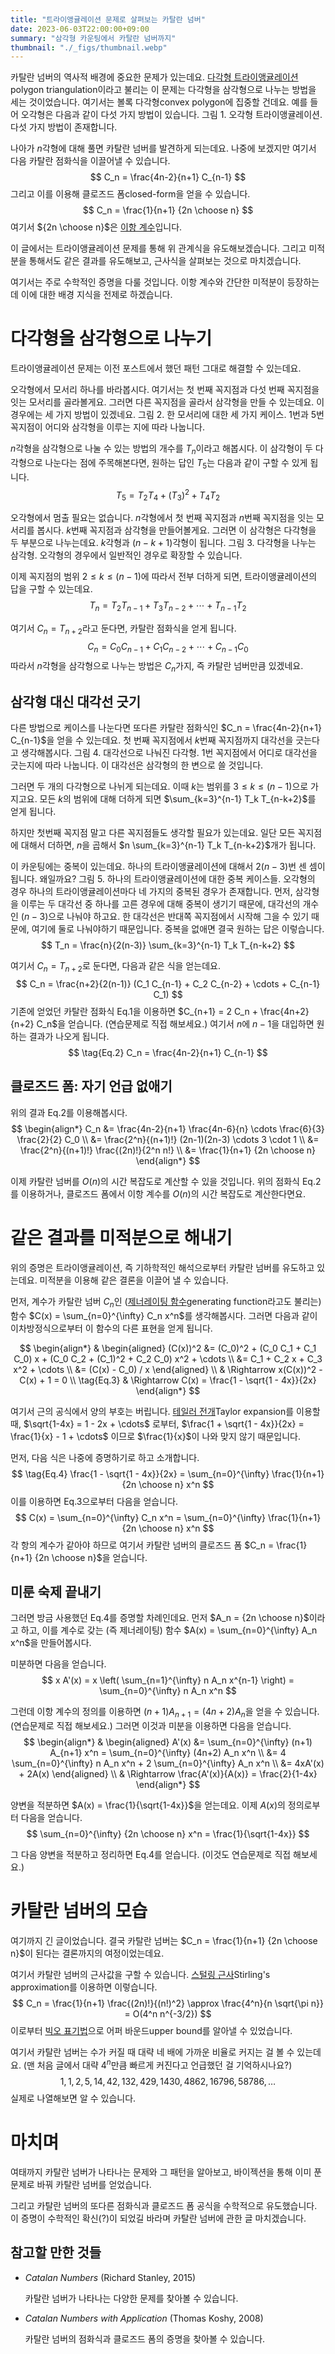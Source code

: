```yaml
---
title: "트라이앵귤레이션 문제로 살펴보는 카탈란 넘버"
date: 2023-06-03T22:00:00+09:00
summary: "삼각형 카운팅에서 카탈란 넘버까지"
thumbnail: "./_figs/thumbnail.webp"
---
```




카탈란 넘버의 역사적 배경에 중요한 문제가 있는데요.
[다각형 트라이앵귤레이션][wp-poly-tri]<AltLang>polygon triangulation</AltLang>이라고 불리는 이 문제는 다각형을 삼각형으로 나누는 방법을 세는 것이었습니다.
여기서는 볼록 다각형<AltLang>convex polygon</AltLang>에 집중할 건데요.
예를 들어 오각형은 다음과 같이 다섯 가지 방법이 있습니다.
<FigureV2 src={fig1} alt="Pentagon triangulation">
  <FigureCaption slot="caption">그림 1. 오각형 트라이앵귤레이션. 다섯 가지 방법이 존재합니다.</FigureCaption>
</FigureV2>

[wp-poly-tri]: https://en.wikipedia.org/wiki/Polygon_triangulation

나아가 $n$각형에 대해 풀면 카탈란 넘버를 발견하게 되는데요.
나중에 보겠지만 여기서 다음 카탈란 점화식을 이끌어낼 수 있습니다.
$$
C_n = \frac{4n-2}{n+1} C_{n-1}
$$
그리고 이를 이용해 클로즈드 폼<AltLang>closed-form</AltLang>을 얻을 수 있습니다.
$$
C_n = \frac{1}{n+1} {2n \choose n}
$$
여기서 ${2n \choose n}$은 [이항 계수][wiki-bin-coeff]입니다.

[wiki-bin-coeff]: https://ko.wikipedia.org/wiki/%EC%9D%B4%ED%95%AD_%EA%B3%84%EC%88%98

이 글에서는 트라이앵귤레이션 문제를 통해 위 관계식을 유도해보겠습니다.
그리고 미적분을 통해서도 같은 결과를 유도해보고, 근사식을 살펴보는 것으로 마치겠습니다.

여기서는 주로 수학적인 증명을 다룰 것입니다.
이항 계수와 간단한 미적분이 등장하는데 이에 대한 배경 지식을 전제로 하겠습니다.


# 다각형을 삼각형으로 나누기

트라이앵귤레이션 문제는 <PostLink href="/2023/06/03/01">이전 포스트</PostLink>에서 했던 패턴 그대로 해결할 수 있는데요.

오각형에서 모서리 하나를 바라봅시다.
여기서는 첫 번째 꼭지점과 다섯 번째 꼭지점을 잇는 모서리를 골라볼게요.
그러면 다른 꼭지점을 골라서 삼각형을 만들 수 있는데요.
이 경우에는 세 가지 방법이 있겠네요.
<FigureV2 src={fig2} alt="Three cases for a given vertex">
  <FigureCaption slot="caption">그림 2. 한 모서리에 대한 세 가지 케이스. 1번과 5번 꼭지점이 어디와 삼각형을 이루는 지에 따라 나눕니다.</FigureCaption>
</FigureV2>

$n$각형을 삼각형으로 나눌 수 있는 방법의 개수를 $T_n$이라고 해봅시다.
이 삼각형이 두 다각형으로 나눈다는 점에 주목해본다면, 원하는 답인 $T_5$는 다음과 같이 구할 수 있게 됩니다.
$$
T_5 = T_2 T_4 + (T_3)^2 + T_4 T_2
$$

오각형에서 멈출 필요는 없습니다.
$n$각형에서 첫 번째 꼭지점과 $n$번째 꼭지점을 잇는 모서리를 봅시다.
$k$번째 꼭지점과 삼각형을 만들어볼게요.
그러면 이 삼각형은 다각형을 두 부분으로 나누는데요.
$k$각형과 $(n-k+1)$각형이 됩니다.
<FigureV2 src={fig3} alt="General cases for a given vertex">
  <FigureCaption slot="caption">그림 3. 다각형을 나누는 삼각형. 오각형의 경우에서 일반적인 경우로 확장할 수 있습니다.</FigureCaption>
</FigureV2>

이제 꼭지점의 범위 $2 \le k \le (n-1)$에 따라서 전부 더하게 되면, 트라이앵귤레이션의 답을 구할 수 있는데요.
$$
T_n = T_2 T_{n-1} + T_3 T_{n-2} + \cdots + T_{n-1} T_2
$$

여기서 $C_n = T_{n+2}$라고 둔다면, 카탈란 점화식을 얻게 됩니다.
$$
\tag{Eq.1}
C_n = C_0 C_{n-1} + C_1 C_{n-2} + \cdots + C_{n-1} C_0
$$
따라서 $n$각형을 삼각형으로 나누는 방법은 $C_n$가지, 즉 카탈란 넘버만큼 있겠네요.

## 삼각형 대신 대각선 긋기

다른 방법으로 케이스를 나눈다면 또다른 카탈란 점화식인 $C_n = \frac{4n-2}{n+1} C_{n-1}$을 얻을 수 있는데요.
첫 번째 꼭지점에서 $k$번째 꼭지점까지 대각선을 긋는다고 생각해봅시다.
<FigureV2 src={fig4} alt="Polygon divided">
  <FigureCaption slot="caption">그림 4. 대각선으로 나눠진 다각형. 1번 꼭지점에서 어디로 대각선을 긋는지에 따라 나눕니다. 이 대각선은 삼각형의 한 변으로 쓸 것입니다.</FigureCaption>
</FigureV2>

그러면 두 개의 다각형으로 나뉘게 되는데요.
이때 $k$는 범위를 $3 \le k \le (n-1)$으로 가지고요.
모든 $k$의 범위에 대해 더하게 되면 $\sum_{k=3}^{n-1} T_k T_{n-k+2}$를 얻게 됩니다.

하지만 첫번째 꼭지점 말고 다른 꼭지점들도 생각할 필요가 있는데요.
일단 모든 꼭지점에 대해서 더하면, $n$을 곱해서 $n \sum_{k=3}^{n-1} T_k T_{n-k+2}$개가 됩니다.

이 카운팅에는 중복이 있는데요.
하나의 트라이앵귤레이션에 대해서 $2(n-3)$번 센 셈이 됩니다.
왜일까요?
<FigureV2 src={fig5} alt="Duplicate cases">
  <FigureCaption slot="caption">그림 5. 하나의 트라이앵귤레이션에 대한 중복 케이스들. 오각형의 경우 하나의 트라이앵귤레이션마다 네 가지의 중복된 경우가 존재합니다.</FigureCaption>
</FigureV2>
먼저, 삼각형을 이루는 두 대각선 중 하나를 고른 경우에 대해 중복이 생기기 때문에, 대각선의 개수인 $(n-3)$으로 나눠야 하고요.
한 대각선은 반대쪽 꼭지점에서 시작해 그을 수 있기 때문에, 여기에 둘로 나눠야하기 때문입니다.
중복을 없애면 결국 원하는 답은 이렇습니다.
$$
T_n = \frac{n}{2(n-3)} \sum_{k=3}^{n-1} T_k T_{n-k+2}
$$

여기서 $C_n = T_{n+2}$로 둔다면, 다음과 같은 식을 얻는데요.
$$
C_n = \frac{n+2}{2(n-1)} (C_1 C_{n-1} + C_2 C_{n-2} + \cdots + C_{n-1} C_1)
$$
기존에 얻었던 카탈란 점화식 $\textrm{Eq.1}$을 이용하면 $C_{n+1} = 2 C_n + \frac{4n+2}{n+2} C_n$을 얻습니다. (연습문제로 직접 해보세요.)
여기서 $n$에 $n-1$을 대입하면 원하는 결과가 나오게 됩니다.
$$
\tag{Eq.2}
C_n = \frac{4n-2}{n+1} C_{n-1}
$$

## 클로즈드 폼: 자기 언급 없애기

위의 결과 $\textrm{Eq.2}$를 이용해봅시다.
$$
\begin{align*}
  C_n &= \frac{4n-2}{n+1} \frac{4n-6}{n} \cdots \frac{6}{3} \frac{2}{2} C_0 \\
      &= \frac{2^n}{(n+1)!} (2n-1)(2n-3) \cdots 3 \cdot 1 \\
      &= \frac{2^n}{(n+1)!} \frac{(2n)!}{2^n n!} \\
      &= \frac{1}{n+1} {2n \choose n}
\end{align*}
$$

이제 카탈란 넘버를 $O(n)$의 시간 복잡도로 계산할 수 있을 것입니다.
위의 점화식 $\textrm{Eq.2}$를 이용하거나, 클로즈드 폼에서 이항 계수를 $O(n)$의 시간 복잡도로 계산한다면요.


# 같은 결과를 미적분으로 해내기

위의 증명은 트라이앵귤레이션, 즉 기하학적인 해석으로부터 카탈란 넘버를 유도하고 있는데요.
미적분을 이용해 같은 결론을 이끌어 낼 수 있습니다.

먼저, 계수가 카탈란 넘버 $C_n$인 ([제너레이팅 함수][wp-gen]<AltLang>generating function</AltLang>라고도 불리는) 함수 $C(x) = \sum_{n=0}^{\infty} C_n x^n$를 생각해봅시다.
그러면 다음과 같이 이차방정식으로부터 이 함수의 다른 표현을 얻게 됩니다.

[wp-gen]: https://ko.wikipedia.org/wiki/%EC%83%9D%EC%84%B1%ED%95%A8%EC%88%98_(%EC%88%98%ED%95%99)

$$
\begin{align*}
  & \begin{aligned}
    (C(x))^2 &= (C_0)^2 + (C_0 C_1 + C_1 C_0) x + (C_0 C_2 + (C_1)^2 + C_2 C_0) x^2 + \cdots \\
             &= C_1 + C_2 x + C_3 x^2 + \cdots \\
             &= (C(x) - C_0) / x
  \end{aligned} \\
  & \Rightarrow x(C(x))^2 - C(x) + 1 = 0 \\
  \tag{Eq.3}
  & \Rightarrow C(x) = \frac{1 - \sqrt{1 - 4x}}{2x}
\end{align*}
$$

여기서 근의 공식에서 양의 부호는 버립니다.
[테일러 전개][wp-taylor]<AltLang>Taylor expansion</AltLang>를 이용할 때, $\sqrt{1-4x} = 1 - 2x + \cdots$ 로부터, $\frac{1 + \sqrt{1 - 4x}}{2x} = \frac{1}{x} - 1 + \cdots$ 이므로 $\frac{1}{x}$이 나와 맞지 않기 때문입니다.

[wp-taylor]: https://ko.wikipedia.org/wiki/%ED%85%8C%EC%9D%BC%EB%9F%AC_%EA%B8%89%EC%88%98

먼저, 다음 식은 나중에 증명하기로 하고 소개합니다.
$$
\tag{Eq.4}
\frac{1 - \sqrt{1 - 4x}}{2x} = \sum_{n=0}^{\infty} \frac{1}{n+1} {2n \choose n} x^n
$$
이를 이용하면 $\textrm{Eq.3}$으로부터 다음을 얻습니다.
$$
C(x) = \sum_{n=0}^{\infty} C_n x^n = \sum_{n=0}^{\infty} \frac{1}{n+1} {2n \choose n} x^n
$$
각 항의 계수가 같아야 하므로 여기서 카탈란 넘버의 클로즈드 폼 $C_n = \frac{1}{n+1} {2n \choose n}$을 얻습니다.

## 미룬 숙제 끝내기

그러면 방금 사용했던 $\textrm{Eq.4}$를 증명할 차례인데요.
먼저 $A_n = {2n \choose n}$이라고 하고, 이를 계수로 갖는 (즉 제너레이팅) 함수 $A(x) = \sum_{n=0}^{\infty} A_n x^n$을 만들어봅시다.

미분하면 다음을 얻습니다.
$$
x A'(x) = x \left( \sum_{n=1}^{\infty} n A_n x^{n-1} \right) = \sum_{n=0}^{\infty} n A_n x^n
$$

그런데 이항 계수의 정의를 이용하면 $(n+1) A_{n+1} = (4n+2) A_n$을 얻을 수 있습니다.
(연습문제로 직접 해보세요.)
그러면 이것과 미분을 이용하면 다음을 얻습니다.
$$
\begin{align*}
  & \begin{aligned}
    A'(x) &= \sum_{n=0}^{\infty} (n+1) A_{n+1} x^n = \sum_{n=0}^{\infty} (4n+2) A_n x^n \\
          &= 4 \sum_{n=0}^{\infty} n A_n x^n + 2 \sum_{n=0}^{\infty} A_n x^n \\
          &= 4xA'(x) + 2A(x)
  \end{aligned} \\
  & \Rightarrow \frac{A'(x)}{A(x)} = \frac{2}{1-4x}
\end{align*}
$$

양변을 적분하면 $A(x) = \frac{1}{\sqrt{1-4x}}$을 얻는데요.
이제 $A(x)$의 정의로부터 다음을 얻습니다.
$$
\sum_{n=0}^{\infty} {2n \choose n} x^n = \frac{1}{\sqrt{1-4x}}
$$

그 다음 양변을 적분하고 정리하면 $\textrm{Eq.4}$를 얻습니다. (이것도 연습문제로 직접 해보세요.)


# 카탈란 넘버의 모습

여기까지 긴 글이었습니다.
결국 카탈란 넘버는 $C_n = \frac{1}{n+1} {2n \choose n}$이 된다는 결론까지의 여정이었는데요.

여기서 카탈란 넘버의 근사값을 구할 수 있습니다.
[스털링 근사][wiki-stirling]<AltLang>Stirling's approximation</AltLang>를 이용하면 이렇습니다.
$$
C_n = \frac{1}{n+1} \frac{(2n)!}{(n!)^2} \approx \frac{4^n}{n \sqrt{\pi n}} = O(4^n n^{-3/2})
$$
이로부터 [빅오 표기법][wp-big-o]으로 어퍼 바운드<AltLang>upper bound</AltLang>를 알아낼 수 있었습니다.

[wp-big-o]: https://en.wikipedia.org/wiki/Big_O_notation

여기서 카탈란 넘버는 수가 커질 때 대략 네 배에 가까운 비율로 커지는 걸 볼 수 있는데요.
(<PostLink href="/2023/06/02/01">맨 처음 글</PostLink>에서 대략 $4^n$만큼 빠르게 커진다고 언급했던 걸 기억하시나요?)
$$
1, 1, 2, 5, 14, 42, 132, 429, 1430, 4862, 16796, 58786, \dots
$$
실제로 나열해보면 알 수 있습니다.

[wiki-stirling]: https://ko.wikipedia.org/wiki/%EC%8A%A4%ED%84%B8%EB%A7%81_%EA%B7%BC%EC%82%AC


# 마치며

여태까지 카탈란 넘버가 나타나는 문제와 그 패턴을 알아보고, 바이젝션을 통해 이미 푼 문제로 바꿔 카탈란 넘버를 얻었습니다.

그리고 카탈란 넘버의 또다른 점화식과 클로즈드 폼 공식을 수학적으로 유도했습니다.
이 증명이 수학적인 확신(?)이 되었길 바라며 카탈란 넘버에 관한 글 마치겠습니다.

## 참고할 만한 것들

- *Catalan Numbers* (Richard Stanley, 2015)

  카탈란 넘버가 나타나는 다양한 문제를 찾아볼 수 있습니다.

- *Catalan Numbers with Application* (Thomas Koshy, 2008)

  카탈란 넘버의 점화식과 클로즈드 폼의 증명을 찾아볼 수 있습니다.
